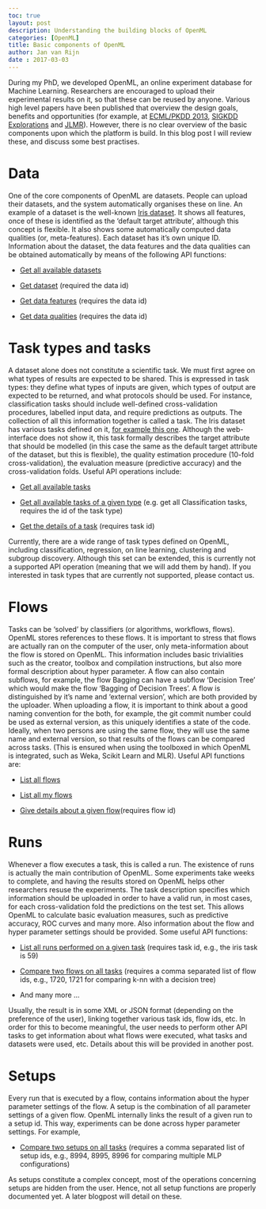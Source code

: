 ```yaml
---
toc: true
layout: post
description: Understanding the building blocks of OpenML
categories: [OpenML]
title: Basic components of OpenML
author: Jan van Rijn
date : 2017-03-03
---
```


During my PhD, we developed OpenML, an online experiment database for Machine Learning. Researchers are encouraged to upload their experimental results on it, so that these can be reused by anyone. Various high level papers have been published that overview the design goals, benefits and opportunities (for example, at [ECML/PKDD 2013](http://link.springer.com/chapter/10.1007%2F978-3-642-40994-3_46), [SIGKDD Explorations](http://dl.acm.org/citation.cfm?id=2641198) and [JLMR](http://www.jmlr.org/proceedings/papers/v41/vanschoren15.html)). However, there is no clear overview of the basic components upon which the platform is build. In this blog post I will review these, and discuss some best practises.

# Data

One of the core components of OpenML are datasets. People can upload their datasets, and the system automatically organises these on line. An example of a dataset is the well-known [Iris dataset](http://www.openml.org/d/61). It shows all features, once of these is identified as the ‘default target attribute’, although this concept is flexible. It also shows some automatically computed data qualities (or, meta-features). Each dataset has it’s own unique ID. Information about the dataset, the data features and the data qualities can be obtained automatically by means of the following API functions:

- [Get all available datasets](http://www.openml.org/api_docs/#!/data/get_data_list)

- [Get dataset](http://www.openml.org/api_docs/#!/data/get_data_id) (required the data id)

- [Get data features](http://www.openml.org/api_docs/#!/data/get_data_features_id) (requires the data id)

- [Get data qualities](http://www.openml.org/api_docs/#!/data/get_data_qualities_id) (requires the data id)

# Task types and tasks

A dataset alone does not constitute a scientific task. We must first agree on what types of results are expected to be shared. This is expressed in task types: they define what types of inputs are given, which types of output are expected to be returned, and what protocols should be used. For instance, classification tasks should include well-defined cross-validation procedures, labelled input data, and require predictions as outputs. The collection of all this information together is called a task. The Iris dataset has various tasks defined on it, [for example this one](http://www.openml.org/t/59). Although the web-interface does not show it, this task formally describes the target attribute that should be modelled (in this case the same as the default target attribute of the dataset, but this is flexible), the quality estimation procedure (10-fold cross-validation), the evaluation measure (predictive accuracy) and the cross-validation folds. Useful API operations include:

- [Get all available tasks](http://www.openml.org/api_docs/#!/task/get_task_list)

- [Get all available tasks of a given type](http://www.openml.org/api_docs/#!/task/get_task_list_type_id) (e.g. get all Classification tasks, requires the id of the task type)

- [Get the details of a task](http://www.openml.org/api_docs/#!/task/get_task_id) (requires task id)

Currently, there are a wide range of task types defined on OpenML, including classification, regression, on line learning, clustering and subgroup discovery. Although this set can be extended, this is currently not a supported API operation (meaning that we will add them by hand). If you interested in task types that are currently not supported, please contact us.

# Flows

Tasks can be ‘solved’ by classifiers (or algorithms, workflows, flows). OpenML stores references to these flows. It is important to stress that flows are actually ran on the computer of the user, only meta-information about the flow is stored on OpenML. This information includes basic trivialities such as the creator, toolbox and compilation instructions, but also more formal description about hyper parameter. A flow can also contain subflows, for example, the flow Bagging can have a subflow ‘Decision Tree’ which would make the flow ‘Bagging of Decision Trees’. A flow is distinguished by it’s name and ‘external version’, which are both provided by the uploader. When uploading a flow, it is important to think about a good naming convention for the both, for example, the git commit number could be used as external version, as this uniquely identifies a state of the code. Ideally, when two persons are using the same flow, they will use the same name and external version, so that results of the flows can be compared across tasks. (This is ensured when using the toolboxed in which OpenML is integrated, such as Weka, Scikit Learn and MLR). Useful API functions are:

- [List all flows](http://www.openml.org/api_docs/#!/flow/get_flow_list)

- [List all my flows](http://www.openml.org/api_docs/#!/flow/get_flow_owned)

- [Give details about a given flow ](http://www.openml.org/api_docs/#!/flow/get_flow_id)(requires flow id)

# Runs

Whenever a flow executes a task, this is called a run. The existence of runs is actually the main contribution of OpenML. Some experiments take weeks to complete, and having the results stored on OpenML helps other researchers resuse the experiments. The task description specifies which information should be uploaded in order to have a valid run, in most cases, for each cross-validation fold the predictions on the test set. This allows OpenML to calculate basic evaluation measures, such as predictive accuracy, ROC curves and many more. Also information about the flow and hyper parameter settings should be provided. Some useful API functions:

- [List all runs performed on a given task](http://www.openml.org/api_docs/#!/run/get_run_list_task_ids) (requires task id, e.g., the iris task is 59)

- [Compare two flows on all tasks](http://www.openml.org/api_docs/#!/run/get_run_list_filters) (requires a comma separated list of flow ids, e.g., 1720, 1721 for comparing k-nn with a decision tree)

- And many more …

Usually, the result is in some XML or JSON format (depending on the preference of the user), linking together various task ids, flow ids, etc. In order for this to become meaningful, the user needs to perform other API tasks to get information about what flows were executed, what tasks and datasets were used, etc. Details about this will be provided in another post.

# Setups

Every run that is executed by a flow, contains information about the hyper parameter settings of the flow. A setup is the combination of all parameter settings of a given flow. OpenML internally links the result of a given run to a setup id. This way, experiments can be done across hyper parameter settings. For example,

- [Compare two setups on all tasks](http://www.openml.org/api_docs/#!/run/get_run_list_filters) (requires a comma separated list of setup ids, e.g., 8994, 8995, 8996 for comparing multiple MLP configurations)

As setups constitute a complex concept, most of the operations concerning setups are hidden from the user. Hence, not all setup functions are properly documented yet. A later blogpost will detail on these.
